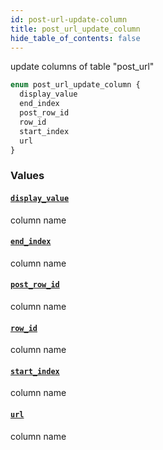 ```yaml
---
id: post-url-update-column
title: post_url_update_column
hide_table_of_contents: false
---
```


update columns of table "post_url"

```graphql
enum post_url_update_column {
  display_value
  end_index
  post_row_id
  row_id
  start_index
  url
}
```

### Values

#### [`display_value`](#)

column name

#### [`end_index`](#)

column name

#### [`post_row_id`](#)

column name

#### [`row_id`](#)

column name

#### [`start_index`](#)

column name

#### [`url`](#)

column name
